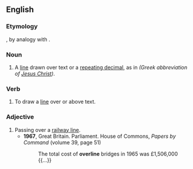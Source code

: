 ==English==

===Etymology===
{{prefix|en|over|line}}, by analogy with {{m|en|underline}}.

===Noun===
{{en-noun}}

# A [[line]] drawn over text or a [[repeating decimal]], as in {{overline|ΙΣ}} {{overline|ΧΣ}} ''(Greek abbreviation of [[Jesus Christ]])''.

===Verb===
{{en-verb|overlin}}

# To draw a [[line]] over or above text.

===Adjective===
{{en-adj|-}}

# Passing over a [[railway line]].
#* '''1967''', Great Britain. Parliament. House of Commons, ''Papers by Command'' (volume 39, page 51)
#*: The total cost of '''overline''' bridges in 1965 was £1,506,000 {{...}}